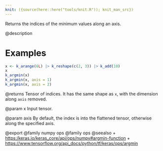 ```yaml
---
knit: ({source(here::here("tools/knit.R")); knit_man_src})
---
```

Returns the indices of the minimum values along an axis.

@description

# Examples
```r
x <- k_arange(6L) |> k_reshape(c(2, 3)) |> k_add(10)
x
k_argmin(x)
k_argmin(x, axis = 1)
k_argmin(x, axis = 2)
```

@returns
Tensor of indices. It has the same shape as `x`, with the dimension
along `axis` removed.

@param x
Input tensor.

@param axis
By default, the index is into the flattened tensor, otherwise
along the specified axis.

@export
@family numpy ops
@family ops
@seealso
+ <https:/keras.io/keras_core/api/ops/numpy#argmin-function>
+ <https://www.tensorflow.org/api_docs/python/tf/keras/ops/argmin>
